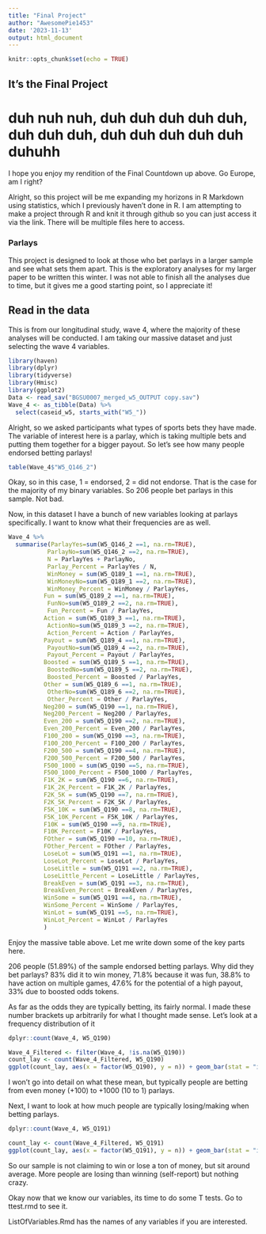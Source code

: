 ```yaml
---
title: "Final Project"
author: "AwesomePie1453"
date: '2023-11-13'
output: html_document
---
```


```r
knitr::opts_chunk$set(echo = TRUE)
```

## It's the Final Project

# duh nuh nuh, duh duh duh duh duh, duh duh duh, duh duh duh duh duh duhuhh

I hope you enjoy my rendition of the Final Countdown up above. Go Europe, am I right?

Alright, so this project will be me expanding my horizons in R Markdown using statistics, which I previously haven't done in R. I am attempting to make a project through R and knit it through github so you can just access it via the link. There will be multiple files here to access.


### Parlays

This project is designed to look at those who bet parlays in a larger sample and see what sets them apart. This is the exploratory analyses for my larger paper to be written this winter. I was not able to finish all the analyses due to time, but it gives me a good starting point, so I appreciate it! 

## Read in the data

This is from our longitudinal study, wave 4, where the majority of these analyses will be conducted. I am taking our massive dataset and just selecting the wave 4 variables.

```r
library(haven)
library(dplyr)
library(tidyverse)
library(Hmisc)
library(ggplot2)
Data <- read_sav("BGSU0007_merged_w5_OUTPUT copy.sav")
Wave_4 <- as_tibble(Data) %>%
  select(caseid_w5, starts_with("W5_"))
```

Alright, so we asked participants what types of sports bets they have made. The variable of interest here is a parlay, which is taking multiple bets and putting them together for a bigger payout. So let's see how many people endorsed betting parlays!


```r
table(Wave_4$"W5_Q146_2")
```
Okay, so in this case, 1 = endorsed, 2 = did not endorse. That is the case for the majority of my binary variables. So 206 people bet parlays in this sample. Not bad.

Now, in this dataset I have a bunch of new variables looking at parlays specifically. I want to know what their frequencies are as well. 

```r
Wave_4 %>%
  summarise(ParlayYes=sum(W5_Q146_2 ==1, na.rm=TRUE),
           ParlayNo=sum(W5_Q146_2 ==2, na.rm=TRUE),
           N = ParlayYes + ParlayNo,
           Parlay_Percent = ParlayYes / N,
           WinMoney = sum(W5_Q189_1 ==1, na.rm=TRUE),
           WinMoneyNo=sum(W5_Q189_1 ==2, na.rm=TRUE),
           WinMoney_Percent = WinMoney / ParlayYes,
          Fun = sum(W5_Q189_2 ==1, na.rm=TRUE),
           FunNo=sum(W5_Q189_2 ==2, na.rm=TRUE),
           Fun_Percent = Fun / ParlayYes,
          Action = sum(W5_Q189_3 ==1, na.rm=TRUE),
           ActionNo=sum(W5_Q189_3 ==2, na.rm=TRUE),
           Action_Percent = Action / ParlayYes,
          Payout = sum(W5_Q189_4 ==1, na.rm=TRUE),
           PayoutNo=sum(W5_Q189_4 ==2, na.rm=TRUE),
           Payout_Percent = Payout / ParlayYes,
          Boosted = sum(W5_Q189_5 ==1, na.rm=TRUE),
           BoostedNo=sum(W5_Q189_5 ==2, na.rm=TRUE),
           Boosted_Percent = Boosted / ParlayYes,
          Other = sum(W5_Q189_6 ==1, na.rm=TRUE),
           OtherNo=sum(W5_Q189_6 ==2, na.rm=TRUE),
           Other_Percent = Other / ParlayYes,
          Neg200 = sum(W5_Q190 ==1, na.rm=TRUE),
          Neg200_Percent = Neg200 / ParlayYes,
          Even_200 = sum(W5_Q190 ==2, na.rm=TRUE),
          Even_200_Percent = Even_200 / ParlayYes,
          F100_200 = sum(W5_Q190 ==3, na.rm=TRUE),
          F100_200_Percent = F100_200 / ParlayYes,
          F200_500 = sum(W5_Q190 ==4, na.rm=TRUE),
          F200_500_Percent = F200_500 / ParlayYes,
          F500_1000 = sum(W5_Q190 ==5, na.rm=TRUE),
          F500_1000_Percent = F500_1000 / ParlayYes,
          F1K_2K = sum(W5_Q190 ==6, na.rm=TRUE),
          F1K_2K_Percent = F1K_2K / ParlayYes,
          F2K_5K = sum(W5_Q190 ==7, na.rm=TRUE),
          F2K_5K_Percent = F2K_5K / ParlayYes,
          F5K_10K = sum(W5_Q190 ==8, na.rm=TRUE),
          F5K_10K_Percent = F5K_10K / ParlayYes,
          F10K = sum(W5_Q190 ==9, na.rm=TRUE),
          F10K_Percent = F10K / ParlayYes,
          FOther = sum(W5_Q190 ==10, na.rm=TRUE),
          FOther_Percent = FOther / ParlayYes,
          LoseLot = sum(W5_Q191 ==1, na.rm=TRUE),
          LoseLot_Percent = LoseLot / ParlayYes,
          LoseLittle = sum(W5_Q191 ==2, na.rm=TRUE),
          LoseLittle_Percent = LoseLittle / ParlayYes,
          BreakEven = sum(W5_Q191 ==3, na.rm=TRUE),
          BreakEven_Percent = BreakEven / ParlayYes,
          WinSome = sum(W5_Q191 ==4, na.rm=TRUE),
          WinSome_Percent = WinSome / ParlayYes,
          WinLot = sum(W5_Q191 ==5, na.rm=TRUE),
          WinLot_Percent = WinLot / ParlayYes
          )
```

Enjoy the massive table above. Let me write down some of the key parts here.

206 people (51.89%) of the sample endorsed betting parlays. Why did they bet parlays? 83% did it to win money, 71.8% because it was fun, 38.8% to have action on multiple games, 47.6% for the potential of a high payout, 33% due to boosted odds tokens.

As far as the odds they are typically betting, its fairly normal. I made these number brackets up arbitrarily for what I thought made sense. Let's look at a frequency distribution of it

```r
dplyr::count(Wave_4, W5_Q190)
```
```r
Wave_4_Filtered <- filter(Wave_4, !is.na(W5_Q190))
count_lay <- count(Wave_4_Filtered, W5_Q190)
ggplot(count_lay, aes(x = factor(W5_Q190), y = n)) + geom_bar(stat = "identity", fill = "skyblue", color = "black")
```
I won't go into detail on what these mean, but typically people are betting from even money (+100)  to +1000 (10 to 1) parlays. 

Next, I want to look at how much people are typically losing/making when betting parlays.


```r
dplyr::count(Wave_4, W5_Q191)
```

```r
count_lay <- count(Wave_4_Filtered, W5_Q191)
ggplot(count_lay, aes(x = factor(W5_Q191), y = n)) + geom_bar(stat = "identity", fill = "skyblue", color = "black")
```

So our sample is not claiming to win or lose a ton of money, but sit around average. More people are losing than winning (self-report) but nothing crazy. 


Okay now that we know our variables, its time to do some T tests. Go to ttest.rmd to see it.

ListOfVariables.Rmd has the names of any variables if you are interested. 

